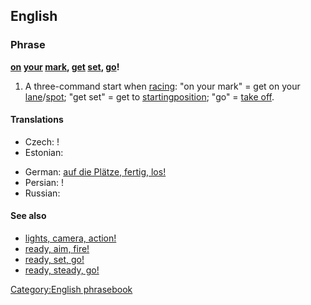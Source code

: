 ==English==

===Phrase===
'''[[on]] [[your]] [[mark]], [[get]] [[set]], [[go]]!'''

# A three-command start when [[racing]]: "on your mark" = get on your [[lane]]/[[spot]]; "get set" = get to [[starting ]][[position]]; "go" = [[take off]].

====Translations====
{{rftrans}}
{{trans-top|three-command start of racing}}
* Czech: {{t-|cs|připravit se, pozor, start}}!
* Estonian: {{t|et|kohtadele, valmisolla, läks!}}
{{trans-mid}}
* German: [[auf die Plätze, fertig, los!]]
* Persian: {{t|fa|بجای خود،آماده، حرکت|xs=Persian}}!
* Russian: {{t|ru|на старт, внимание, марш|tr=na stárt, vnimánije, marš!|alt=на старт, внимание, марш!|sc=Cyrl}}
{{trans-bottom}}

====See also====
* [[lights, camera, action!]]
* [[ready, aim, fire!]]
* [[ready, set, go!]]
* [[ready, steady, go!]]

[[Category:English phrasebook]]